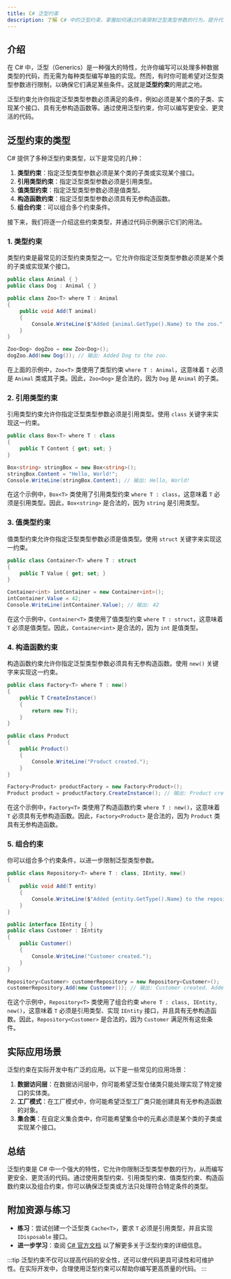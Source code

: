```yaml
---
title: C# 泛型约束
description: 了解 C# 中的泛型约束，掌握如何通过约束限制泛型类型参数的行为，提升代码的安全性和灵活性。
---
```


## 介绍

在 C# 中，泛型（Generics）是一种强大的特性，允许你编写可以处理多种数据类型的代码，而无需为每种类型编写单独的实现。然而，有时你可能希望对泛型类型参数进行限制，以确保它们满足某些条件。这就是**泛型约束**的用武之地。

泛型约束允许你指定泛型类型参数必须满足的条件，例如必须是某个类的子类、实现某个接口、具有无参构造函数等。通过使用泛型约束，你可以编写更安全、更灵活的代码。

## 泛型约束的类型

C# 提供了多种泛型约束类型，以下是常见的几种：

1. **类型约束**：指定泛型类型参数必须是某个类的子类或实现某个接口。
2. **引用类型约束**：指定泛型类型参数必须是引用类型。
3. **值类型约束**：指定泛型类型参数必须是值类型。
4. **构造函数约束**：指定泛型类型参数必须具有无参构造函数。
5. **组合约束**：可以组合多个约束条件。

接下来，我们将逐一介绍这些约束类型，并通过代码示例展示它们的用法。

### 1. 类型约束

类型约束是最常见的泛型约束类型之一。它允许你指定泛型类型参数必须是某个类的子类或实现某个接口。

```csharp
public class Animal { }
public class Dog : Animal { }

public class Zoo<T> where T : Animal
{
    public void Add(T animal)
    {
        Console.WriteLine($"Added {animal.GetType().Name} to the zoo.");
    }
}

Zoo<Dog> dogZoo = new Zoo<Dog>();
dogZoo.Add(new Dog()); // 输出: Added Dog to the zoo.
```

在上面的示例中，`Zoo<T>` 类使用了类型约束 `where T : Animal`，这意味着 `T` 必须是 `Animal` 类或其子类。因此，`Zoo<Dog>` 是合法的，因为 `Dog` 是 `Animal` 的子类。

### 2. 引用类型约束

引用类型约束允许你指定泛型类型参数必须是引用类型。使用 `class` 关键字来实现这一约束。

```csharp
public class Box<T> where T : class
{
    public T Content { get; set; }
}

Box<string> stringBox = new Box<string>();
stringBox.Content = "Hello, World!";
Console.WriteLine(stringBox.Content); // 输出: Hello, World!
```

在这个示例中，`Box<T>` 类使用了引用类型约束 `where T : class`，这意味着 `T` 必须是引用类型。因此，`Box<string>` 是合法的，因为 `string` 是引用类型。

### 3. 值类型约束

值类型约束允许你指定泛型类型参数必须是值类型。使用 `struct` 关键字来实现这一约束。

```csharp
public class Container<T> where T : struct
{
    public T Value { get; set; }
}

Container<int> intContainer = new Container<int>();
intContainer.Value = 42;
Console.WriteLine(intContainer.Value); // 输出: 42
```

在这个示例中，`Container<T>` 类使用了值类型约束 `where T : struct`，这意味着 `T` 必须是值类型。因此，`Container<int>` 是合法的，因为 `int` 是值类型。

### 4. 构造函数约束

构造函数约束允许你指定泛型类型参数必须具有无参构造函数。使用 `new()` 关键字来实现这一约束。

```csharp
public class Factory<T> where T : new()
{
    public T CreateInstance()
    {
        return new T();
    }
}

public class Product
{
    public Product()
    {
        Console.WriteLine("Product created.");
    }
}

Factory<Product> productFactory = new Factory<Product>();
Product product = productFactory.CreateInstance(); // 输出: Product created.
```

在这个示例中，`Factory<T>` 类使用了构造函数约束 `where T : new()`，这意味着 `T` 必须具有无参构造函数。因此，`Factory<Product>` 是合法的，因为 `Product` 类具有无参构造函数。

### 5. 组合约束

你可以组合多个约束条件，以进一步限制泛型类型参数。

```csharp
public class Repository<T> where T : class, IEntity, new()
{
    public void Add(T entity)
    {
        Console.WriteLine($"Added {entity.GetType().Name} to the repository.");
    }
}

public interface IEntity { }
public class Customer : IEntity
{
    public Customer()
    {
        Console.WriteLine("Customer created.");
    }
}

Repository<Customer> customerRepository = new Repository<Customer>();
customerRepository.Add(new Customer()); // 输出: Customer created. Added Customer to the repository.
```

在这个示例中，`Repository<T>` 类使用了组合约束 `where T : class, IEntity, new()`，这意味着 `T` 必须是引用类型、实现 `IEntity` 接口，并且具有无参构造函数。因此，`Repository<Customer>` 是合法的，因为 `Customer` 满足所有这些条件。

## 实际应用场景

泛型约束在实际开发中有广泛的应用。以下是一些常见的应用场景：

1. **数据访问层**：在数据访问层中，你可能希望泛型仓储类只能处理实现了特定接口的实体类。
2. **工厂模式**：在工厂模式中，你可能希望泛型工厂类只能创建具有无参构造函数的对象。
3. **集合类**：在自定义集合类中，你可能希望集合中的元素必须是某个类的子类或实现某个接口。

## 总结

泛型约束是 C# 中一个强大的特性，它允许你限制泛型类型参数的行为，从而编写更安全、更灵活的代码。通过使用类型约束、引用类型约束、值类型约束、构造函数约束以及组合约束，你可以确保泛型类或方法只处理符合特定条件的类型。

## 附加资源与练习

- **练习**：尝试创建一个泛型类 `Cache<T>`，要求 `T` 必须是引用类型，并且实现 `IDisposable` 接口。
- **进一步学习**：查阅 [C# 官方文档](https://learn.microsoft.com/en-us/dotnet/csharp/programming-guide/generics/constraints-on-type-parameters) 以了解更多关于泛型约束的详细信息。

:::tip
泛型约束不仅可以提高代码的安全性，还可以使代码更具可读性和可维护性。在实际开发中，合理使用泛型约束可以帮助你编写更高质量的代码。
:::